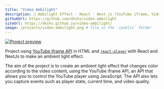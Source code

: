 ```yaml
---
title: "Video Ambilight"
description: 🌈 Ambilight Effect - React - Next.js (YouTube iframe, Video).
githubUrl: https://github.com/dkshs/video-ambilight
siteUrl: https://dkshs.github.io/video-ambilight/
image: /projects/video-ambilight.png # file in the `/public` folder
---
```


[![Project preview](/projects/video-ambilight.png)](https://dkshs.github.io/video-ambilight/)

Project using [YouTube iframe API](https://developers.google.com/youtube/iframe_api_reference) in HTML and [`react-player`](https://github.com/CookPete/react-player) with React and NextJs to make an ambient light effect.

The aim of the project is to create an ambient light effect that changes color according to the video content, using the YouTube iframe API, an API that allows you to control the YouTube player using JavaScript. The API also lets you capture events such as player state, current time, and video quality.
